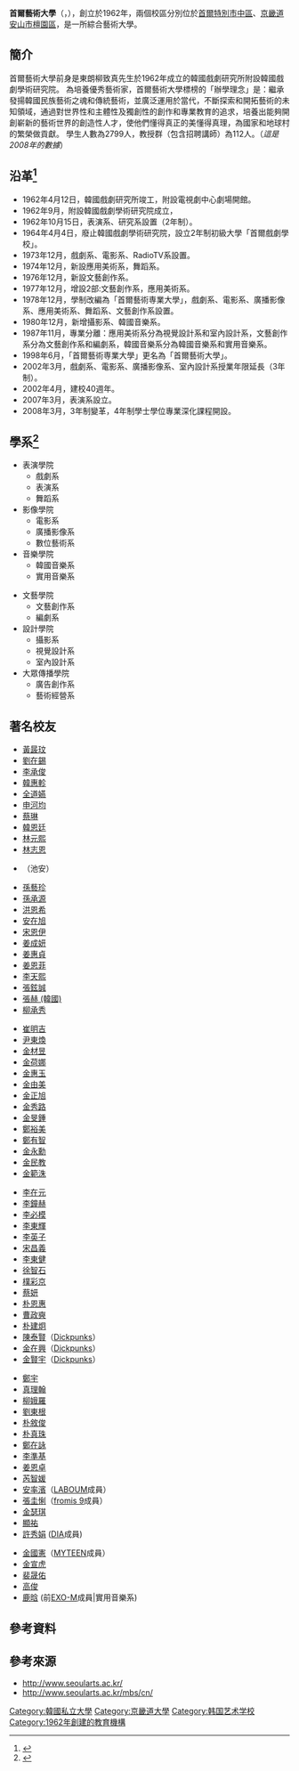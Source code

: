 {{University
|name = 首爾藝術大學
|native_name = {{lang|ko|서울예술대학}}
|latin_name =
|image = Sia campus01.jpg
|motto =
|established = 1962年
|type = 私立
|endowment =
|faculty =
|president =
|students =
|undergrad =
|postgrad =
|doctoral =
|city =
|state =
|country =
|campus =
|mascot =
|religion =
|affiliations =
|footnotes =
|website = http://www.seoularts.ac.kr/
|address = 
'''安山校區'''

[[京畿道|京畿道]][[安山市|安山市]][[檀園區|檀園區]]藝術大學路171

'''首爾南山校區'''
[[首爾特別市|首爾特別市]][[中區_(首爾)|中區]]沙發路138
|telephone = 031-412-7100
|coor =
|logo =
}}

'''首爾藝術大學'''（{{lang-ko|'''서울예술대학교'''}}，{{lang-en|Seoul Institute of the Arts}}），創立於1962年，兩個校區分別位於[[首爾特別市|首爾特別市]][[中區_(首爾)|中區]]、[[京畿道|京畿道]][[安山市|安山市]][[檀園區|檀園區]]，是一所綜合藝術大學。

== 簡介 ==

首爾藝術大學前身是東朗柳致真先生於1962年成立的韓國戲劇研究所附設韓國戲劇學術研究院。
為培養優秀藝術家，首爾藝術大學標榜的「辦學理念」是：繼承發揚韓國民族藝術之魂和傳統藝術，並廣泛運用於當代，不斷探索和開拓藝術的未知領域，通過對世界性和主體性及獨創性的創作和專業教育的追求，培養出能夠開創嶄新的藝術世界的創造性人才，使他們懂得真正的美懂得真理，為國家和地球村的繁榮做貢獻。
學生人數為2799人，教授群（包含招聘講師）為112人。（''這是2008年的數據''）

== 沿革<ref>{{cite web|title=沿革|url=http://www.seoularts.ac.kr/mbs/kr/subview.jsp?id=kr_010900000000|website=seoularts|accessdate=2017-08-08|language=ko|archive-date=2021-02-21|archive-url=https://web.archive.org/web/20210221143149/http://www.seoularts.ac.kr/mbs/kr/subview.jsp?id=kr_010900000000|dead-url=no}}</ref> ==


*1962年4月12日，韓國戲劇研究所竣工，附設電視劇中心劇場開館。
*1962年9月，附設韓國戲劇學術研究院成立，
*1962年10月15日，表演系、研究系設置（2年制）。
*1964年4月4日，廢止韓國戲劇學術研究院，設立2年制初級大學「首爾戲劇學校」。
*1973年12月，戲劇系、電影系、RadioTV系設置。
*1974年12月，新設應用美術系，舞蹈系。
*1976年12月，新設文藝創作系。
*1977年12月，增設2部:文藝創作系，應用美術系。
*1978年12月，學制改編為「首爾藝術専業大學」，戲劇系、電影系、廣播影像系、應用美術系、舞蹈系、文藝創作系設置。
*1980年12月，新增攝影系、韓國音樂系。
*1987年11月，專業分離：應用美術系分為視覺設計系和室內設計系，文藝創作系分為文藝創作系和編劇系，韓國音樂系分為韓國音樂系和實用音樂系。
*1998年6月，「首爾藝術専業大學」更名為「首爾藝術大學」。
*2002年3月，戲劇系、電影系、廣播影像系、室內設計系授業年限延長（3年制）。
*2002年4月，建校40週年。
*2007年3月，表演系設立。
*2008年3月，3年制變革，4年制學士學位專業深化課程開設。
==學系<ref>{{cite web|title=學院介紹|url=http://www.seoularts.ac.kr/mbs/kr/subview.jsp?id=kr_030203010100|website=seoularts.|accessdate=2017-08-08|language=ko|archive-date=2021-02-25|archive-url=https://web.archive.org/web/20210225161103/http://www.seoularts.ac.kr/mbs/kr/subview.jsp?id=kr_030203010100|dead-url=no}}</ref>==
{{Multicol}}
*表演學院
**戲劇系
**表演系
**舞蹈系
*影像學院	
**電影系
**廣播影像系
**數位藝術系
*音樂學院		
**韓國音樂系
**實用音樂系
{{Multicol-break}}
*文藝學院		
**文藝創作系
**編劇系
*設計學院	
**攝影系
**視覺設計系
**室內設計系
*大眾傳播學院	
**廣告創作系
**藝術經營系
{{Multicol-end}}
== 著名校友 ==
{{Multicol}}
*[[黃晸玟|黃晸玟]]
*[[劉在錫|劉在錫]]
*[[李承俊|李承俊]]
*[[韓惠軫|韓惠軫]]
*[[全道嬿|全道嬿]]
*[[申河均|申河均]]
*[[蔡琳|蔡琳]]
*[[韓恩廷|韓恩廷]]
*[[林元熙|林元熙]]
*[[林志恩|林志恩]]
*{{link-ko|林宥真|지안 (배우)}}（池安）
*[[孫藝珍|孫藝珍]]
*[[孫承源|孫承源]]
*[[洪恩希|洪恩希]]
*[[安在旭|安在旭]]
*[[宋恩伊|宋恩伊]]
*[[姜成妍|姜成妍]]
*[[姜惠貞|姜惠貞]]
*[[姜恩菲|姜恩菲]]
*[[李天熙|李天熙]]
*[[張鉉誠|張鉉誠]]
*[[張赫_(韓國)|張赫 (韓國)]]
*[[柳承秀|柳承秀]]
{{Multicol-break}}
*[[崔明吉|崔明吉]]
*[[尹東煥|尹東煥]]
*[[金材昱|金材昱]]
*[[金荷娜|金荷娜]]
*[[金惠玉|金惠玉]]
*[[金由美|金由美]]
*[[金正旭|金正旭]]
*[[金秀路|金秀路]]
*[[金旻鍾|金旻鍾]]
*[[鄭裕美|鄭裕美]]
*[[鄭有智|鄭有智]]
*[[金永勳|金永勳]]
*[[金民教|金民教]]
*[[金範洙|金範洙]]
{{Multicol-break}}
*[[李載沅|李在元]]
*[[李鐘赫|李鐘赫]]
*[[李必模|李必模]]
*[[李東輝_(演員)|李東輝]]
*[[李英子|李英子]]
*[[宋昌義|宋昌義]]
*[[李東健|李東健]]
*[[徐智石|徐智石]]
*[[樸彩京|樸彩京]]
*[[蔡妍|蔡妍]]
*[[朴恩惠|朴恩惠]]
*[[曹政奭|曹政奭]]
*[[朴建炯|朴建炯]]
*[[陳泰賢|陳泰賢]]（[[Dickpunks|Dickpunks]]）
*[[金在興|金在興]]（[[Dickpunks|Dickpunks]]）
*[[金賢宇|金賢宇]]（[[Dickpunks|Dickpunks]]）
{{Multicol-break}}
*[[鄭宇|鄭宇]]
*[[真理翰|真理翰]]
*[[柳娥羅|柳娥羅]]
*[[劉東根|劉東根]]
*[[朴敘俊|朴敘俊]]
*[[朴真珠|朴真珠]]
*[[鄭在詠|鄭在詠]]
*[[李準基|李準基]]
*[[姜恩卓|姜恩卓]]
*[[芮智媛|芮智媛]]
*[[率濱|安率濱]]（[[LABOUM|LABOUM]]成員）
*[[張圭悧|張圭悧]]（[[fromis_9|fromis 9]]成員）
*[[金瑟琪|金瑟琪]]
*[[顯祐|顯祐]] 
*[[許秀娟|許秀娟]] ([[DIA_(韓國音樂團體)|DIA]]成員)
{{Multicol-end}}
*[[金國憲|金國憲]]（[[MYTEEN|MYTEEN]]成員）
*[[金宣虎|金宣虎]]
*[[裴晟佑|裴晟佑]]
*[[高俊_(韓國演員)|高俊]]
*[[鹿晗|鹿晗]] (前[[EXO-M|EXO-M]]成員|實用音樂系)

== 參考資料 ==
{{Reflist}}
==參考來源==
*http://www.seoularts.ac.kr/{{ko icon}} {{Wayback|url=http://www.seoularts.ac.kr/ |date=20210412123202 }}
*http://www.seoularts.ac.kr/mbs/cn/{{Zh-hans icon}} {{Wayback|url=http://www.seoularts.ac.kr/mbs/cn/ |date=20200927125516 }}

[[Category:韓國私立大學|Category:韓國私立大學]]
[[Category:京畿道大學|Category:京畿道大學]]
[[Category:韩国艺术学校|Category:韩国艺术学校]]
[[Category:1962年創建的教育機構|Category:1962年創建的教育機構]]